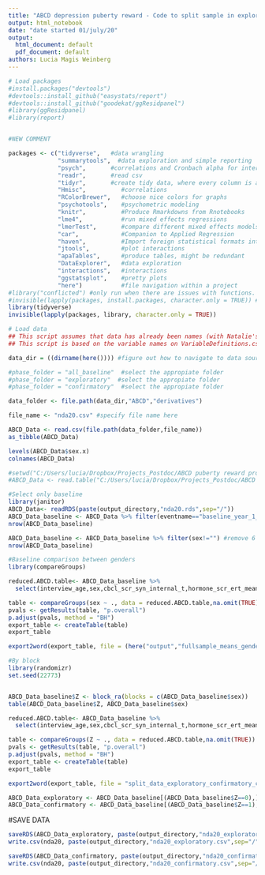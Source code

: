 ```yaml
---
title: "ABCD depression puberty reward - Code to split sample in exploratory and confirmatory samples"
output: html_notebook
date: "date started 01/july/20"
output:
  html_document: default
  pdf_document: default
authors: Lucia Magis Weinberg 
---
```


```r
# Load packages
#install.packages("devtools")
#devtools::install_github("easystats/report")
#devtools::install_github("goodekat/ggResidpanel")
#library(ggResidpanel)
#library(report)


#NEW COMMENT

packages <- c("tidyverse",   #data wrangling
              "summarytools",  #data exploration and simple reporting
              "psych",       #correlations and Cronbach alpha for internal consistency  
              "readr",       #read csv
              "tidyr",       #create tidy data, where every column is a variable, every row is an                               observation 
              "Hmisc",          #correlations
              "RColorBrewer",   #choose nice colors for graphs
              "psychotools",    #psychometric modeling
              "knitr",          #Produce Rmarkdowns from Rnotebooks
              "lme4",           #run mixed effects regressions
              "lmerTest",       #compare different mixed effects models  
              "car",            #Companion to Applied Regression
              "haven",          #Import foreign statistical formats into R   
              "jtools",         #plot interactions 
              "apaTables",      #produce tables, might be redundant
              "DataExplorer",   #data exploration
              "interactions",   #interactions
              "ggstatsplot",    #pretty plots
              "here")           #file navigation within a project
#library("conflicted") #only run when there are issues with functions. Will illuminate which functions come from different packages
#invisible(lapply(packages, install.packages, character.only = TRUE)) #Only run once to install packages
library(tidyverse)
invisible(lapply(packages, library, character.only = TRUE))
```


```r
# Load data
## This script assumes that data has already been names (with Natalie's code) and split into two halves
## This script is based on the variable names on VariableDefinitions.csv

data_dir = ((dirname(here()))) #figure out how to navigate to data source

#phase_folder = "all_baseline"  #select the appropiate folder
#phase_folder = "exploratory"  #select the appropiate folder
#phase_folder = "confirmatory"  #select the appropiate folder

data_folder <- file.path(data_dir,"ABCD","derivatives")  

file_name <- "nda20.csv" #specify file name here 

ABCD_Data <- read.csv(file.path(data_folder,file_name))
as_tibble(ABCD_Data)

levels(ABCD_Data$sex.x)
colnames(ABCD_Data)
```

```r
#setwd("C:/Users/lucia/Dropbox/Projects_Postdoc/ABCD puberty reward processing mental health/data/raw")
#ABCD_Data <- read.table("C:/Users/lucia/Dropbox/Projects_Postdoc/ABCD puberty reward processing mental health/data/raw/ABCD_puberty_reward_mentalhealth_release21_withfix.csv", header=T, sep=",",as.is=TRUE,strip.white=TRUE,fill=TRUE)
```

```r
#Select only baseline
library(janitor)
ABCD_Data<- readRDS(paste(output_directory,"nda20.rds",sep="/"))
ABCD_Data_baseline <- ABCD_Data %>% filter(eventname=="baseline_year_1_arm_1")
nrow(ABCD_Data_baseline)

ABCD_Data_baseline <- ABCD_Data_baseline %>% filter(sex!="") #remove 6 participants with no gender
nrow(ABCD_Data_baseline)
```

```r
#Baseline comparison between genders
library(compareGroups)

reduced.ABCD.table<- ABCD_Data_baseline %>% 
  select(interview_age,sex,cbcl_scr_syn_internal_t,hormone_scr_ert_mean)

table <- compareGroups(sex ~ ., data = reduced.ABCD.table,na.omit(TRUE))
pvals <- getResults(table, "p.overall")
p.adjust(pvals, method = "BH")
export_table <- createTable(table)
export_table

export2word(export_table, file = (here("output","fullsample_means_gender.doc")))  
```

```r
#By block
library(randomizr)
set.seed(22773)


ABCD_Data_baseline$Z <- block_ra(blocks = c(ABCD_Data_baseline$sex))
table(ABCD_Data_baseline$Z, ABCD_Data_baseline$sex)

reduced.ABCD.table<- ABCD_Data_baseline %>% 
  select(interview_age,sex,cbcl_scr_syn_internal_t,hormone_scr_ert_mean,PDS_score,bisbas_ss_basm_rr,race.ethnicity.5level,fam_history_q6d_depression,Z)

table <- compareGroups(Z ~ ., data = reduced.ABCD.table,na.omit(TRUE))
pvals <- getResults(table, "p.overall")
p.adjust(pvals, method = "BH")
export_table <- createTable(table)
export_table

export2word(export_table, file = "split_data_exploratory_confirmatory_comparisons.doc")
```

```r
ABCD_Data_exploratory <- ABCD_Data_baseline[(ABCD_Data_baseline$Z==0),]
ABCD_Data_confirmatory <- ABCD_Data_baseline[(ABCD_Data_baseline$Z==1),]
```

#SAVE DATA
```r
saveRDS(ABCD_Data_exploratory, paste(output_directory,"nda20_exploratory.rds",sep="/"))
write.csv(nda20, paste(output_directory,"nda20_exploratory.csv",sep="/"), row.names = FALSE)
```

```r
saveRDS(ABCD_Data_confirmatory, paste(output_directory,"nda20_confirmatory.rds",sep="/"))
write.csv(nda20, paste(output_directory,"nda20_confirmatory.csv",sep="/"), row.names = FALSE)
```